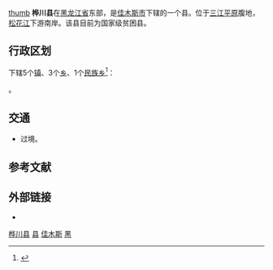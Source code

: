 {{Infobox China County
| county = 桦川县
| usedname = 
| nameorigin = 
| Photo = 
| Photoname = 
| map =
| map_caption = 
| Pinyin = Huàchuān Xiàn
| Belong = [[黑龙江省|黑龙江省]][[佳木斯市|佳木斯市]]
| Types = [[市辖区|市辖区]]
| admincode =  230826
| founded = 
| seat = 悦来镇
| officerTitle = 
| officer = 
| officerTitle2 = 
| officer2 = 
| division = 9
| town = 4
| township = 5
| subdistrict = 
| dialect = 
| post code = 154300
| phone code = 454
| coordinate = 
| area = 2260平方千米
| area land = 
| area water = 
| census yr = 
| pop = 22万人（2004年）
| density =  
| GDP = 
| GDP_as_of = 
| GDPPC = 
| carlicense = 黑D
| web = www.huachuan.gov.cn
| web_title = 桦川县政府网
}}
[[文件:桦川县.jpg|thumb]]
'''桦川县'''在[[黑龙江省|黑龙江省]]东部，是[[佳木斯市|佳木斯市]]下辖的一个县。位于[[三江平原|三江平原]]腹地，[[松花江|松花江]]下游南岸。该县目前为国家级贫困县。

== 行政区划 ==
{{PAGENAMEBASE}}下辖5个[[行政建制镇|镇]]、3个[[乡_(中华人民共和国)|乡]]、1个[[民族乡|民族乡]]<ref>{{PRC admin/ref sgc|23/08/26}}</ref>：

{{PRC admin/children|23/08/26}}。

== 交通 ==
* {{中国国道名|221}}过境。

== 参考文献 ==
{{reflist}}

== 外部链接 ==
* {{Official website|http://www.huachuan.gov.cn/|name=桦川县人民政府}}

{{桦川县行政区划}}
{{佳木斯市行政区划}}
{{黑龙江行政区划}}
{{国家级贫困县|前}}

[[Category:桦川县|]]
[[Category:佳木斯区县市|县]]
[[Category:黑龙江省县份|佳木斯]]
[[Category:原国家级贫困县|黑]]